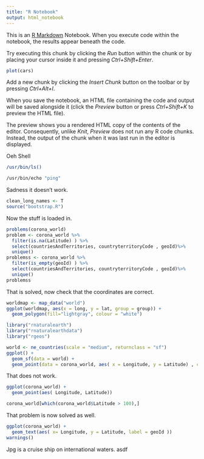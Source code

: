 ```yaml
---
title: "R Notebook"
output: html_notebook
---
```


This is an [R Markdown](http://rmarkdown.rstudio.com) Notebook. When you execute code within the notebook, the results appear beneath the code. 

Try executing this chunk by clicking the *Run* button within the chunk or by placing your cursor inside it and pressing *Ctrl+Shift+Enter*. 

```r
plot(cars)
```

Add a new chunk by clicking the *Insert Chunk* button on the toolbar or by pressing *Ctrl+Alt+I*.

When you save the notebook, an HTML file containing the code and output will be saved alongside it (click the *Preview* button or press *Ctrl+Shift+K* to preview the HTML file).

The preview shows you a rendered HTML copy of the contents of the editor. Consequently, unlike *Knit*, *Preview* does not run any R code chunks. Instead, the output of the chunk when it was last run in the editor is displayed.

Oeh Shell
```bash
/usr/bin/ls()

/usr/bin/echo "ping"
```
Sadness it doesn't work. 
```r
clean_long_names <- T
source("bootstrap.R")
```
Now the stuff is loaded in. 
```r
problems(corona_world)
problem <- corona_world %>% 
  filter(is.na(Latitude) ) %>%
  select(countriesAndTerritories, countryterritoryCode , geoId)%>%
  unique()
problemss <- corona_world %>% 
  filter(is_empty(geoId) ) %>%
  select(countriesAndTerritories, countryterritoryCode , geoId)%>%
  unique() 
problemss

```
That is solved, now check that the coordinates are correct. 
```r
worldmap <- map_data("world")
ggplot(worldmap, aes(x = long, y = lat, group = group)) +
  geom_polygon(fill="lightgray", colour = "white")

```

```r
library("rnaturalearth")
library("rnaturalearthdata")
library("rgeos")

world <- ne_countries(scale = "medium", returnclass = "sf")
ggplot() +
  geom_sf(data = world) +
  geom_point(data = corona_world, aes( x = Longitude, y = Latitude) , color = "red")

```
That does not work. 
```r
ggplot(corona_world) +
  geom_point(aes( Longitude, Latitude))
```
```r
corona_world[which(corona_world$Latitude > 100),] 
```
That problem is now solved as well. 

```r
ggplot(corona_world) +
  geom_text(aes( x= Longitude, y = Latitude, label = geoId ))
warnings()
```
Jpg is a cruise ship on international waters. asdf

